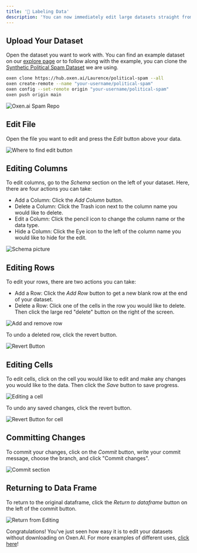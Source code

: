 ```yaml
---
title: '📝 Labeling Data'
description: 'You can now immediately edit large datasets straight from Oxen.AI''s website without downloading the dataset.'
---
```


## Upload Your Dataset

Open the dataset you want to work with. You can find an example dataset on our [explore page](https://www.oxen.ai/explore) or to follow along with the example, you can clone the [Synthetic Political Spam Dataset](https://www.oxen.ai/Laurence/political-spam) we are using.

```bash
oxen clone https://hub.oxen.ai/Laurence/political-spam --all
oxen create-remote --name "your-username/political-spam"
oxen config --set-remote origin "your-username/political-spam"
oxen push origin main
```

<img
  className="block"
  src="/images/spam_dataset.png"
  alt="Oxen.ai Spam Repo"
/>

## Edit File

Open the file you want to edit and press the *Edit* button above your data.


<img
  className="block"
  src="/images/edit_button.png"
  alt="Where to find edit button"
/>

## Editing Columns

To edit columns, go to the *Schema* section on the left of your dataset. Here, there are four actions you can take:

* Add a Column: Click the *Add Column* button.
* Delete a Column: Click the Trash icon next to the column name you would like to delete.
* Edit a Column: Click the pencil icon to change the column name or the data type.
* Hide a Column: Click the Eye icon to the left of the column name you would like to hide for the edit.

<img
  className="block"
  src="/images/columns_edit.png"
  alt="Schema picture"
/>

## Editing Rows

To edit your rows, there are two actions you can take:

* Add a Row: Click the *Add Row* button to get a new blank row at the end of your dataset.
* Delete a Row: Click one of the cells in the row you would like to delete. Then click the large red "delete" button on the right of the screen.

<img
  className="block"
  src="/images/add_row.png"
  alt="Add and remove row"
/>

To undo a deleted row, click the revert button.

<img
  className="block"
  src="/images/revert_button.png"
  alt="Revert Button"
/>

## Editing Cells

To edit cells, click on the cell you would like to edit and make any changes you would like to the data. Then click the *Save* button to save progress.

<img
  className="block"
  src="/images/edit_cell.png"
  alt="Editing a cell"
/>

To undo any saved changes, click the revert button.

<img
  className="block"
  src="/images/revert_cell_changes.png"
  alt="Revert Button for cell"
/>

## Committing Changes

To commit your changes, click on the *Commit* button, write your commit message, choose the branch, and click "Commit changes".

<img
  className="block"
  src="/images/commit_ed.png"
  alt="Commit section"
/>

## Returning to Data Frame

To return to the original dataframe, click the *Return to dataframe* button on the left of the commit button.

<img
  className="block"
  src="/images/return_from_edf.png"
  alt="Return from Editing"
/>

Congratulations! You've just seen how easy it is to edit your datasets without downloading on Oxen.AI. For more examples of different uses, [click here](https://docs.oxen.ai/use-cases/sentiment-analysis)!